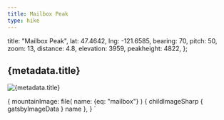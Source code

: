 ```yaml
---
title: Mailbox Peak
type: hike
---
```


  title: "Mailbox Peak",
  lat: 47.4642,
  lng: -121.6585,
  bearing: 70,
  pitch: 50,
  zoom: 13,
  distance: 4.8,
  elevation: 3959,
  peakheight: 4822,
};


<SEO title={metadata.title} />

<h2>{metadata.title}</h2>

<Map title={metadata.title} 
  Lat={metadata.lat} Lng={metadata.lng} 
  bearing={metadata.bearing} pitch={metadata.pitch} zoom={metadata.zoom} />
  
<HikeData 
  title="Mailbox Peak via the Old Mailbox Peak trail"
  alltrailsurl="https://www.alltrails.com/trail/us/washington/mailbox-peak-old-trail?u=i" 
  wtaurl="https://www.wta.org/go-hiking/hikes/mailbox-peak-old-trail" 
  distance={metadata.distance} 
  elevation={metadata.elevation} 
  peakheight={metadata.peakheight} />

<Image img={props.data} alt={metadata.title} description="View of the mailbox on Mailbox Peak" />

  {
    mountainImage: file(
      name: {eq: "mailbox"}
      ) {
      childImageSharp {
        gatsbyImageData
      }
      name
    },
  }
`